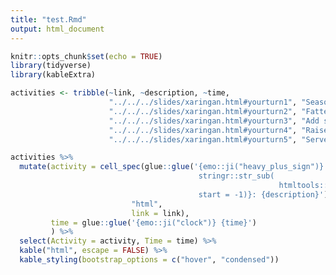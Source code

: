 ```yaml
---
title: "test.Rmd"
output: html_document
---
```


```r
knitr::opts_chunk$set(echo = TRUE)
library(tidyverse)
library(kableExtra)
```

```r
activities <- tribble(~link, ~description, ~time,
                      "../../../slides/xaringan.html#yourturn1", "Season some slides with remark.js salt", "10:00 minutes",
                      "../../../slides/xaringan.html#yourturn2", "Fatten up your slides with some R code chunks (+ knitr butter)", "05:00 minutes",
                      "../../../slides/xaringan.html#yourturn3", "Add some acid to your slides with images", "08:00 minutes",
                      "../../../slides/xaringan.html#yourturn4", "Raise the heat on your slides by changing themes", "03:00 minutes",
                      "../../../slides/xaringan.html#yourturn5", "Serve your slides by publishing them online", "05:00 minutes")

activities %>% 
  mutate(activity = cell_spec(glue::glue('{emo::ji("heavy_plus_sign")} Your turn #{
                                          stringr::str_sub(
                                                            htmltools::htmlEscape(link, attribute = TRUE),
                                          start = -1)}: {description}'), 
                           "html", 
                           link = link),
         time = glue::glue('{emo::ji("clock")} {time}')
         ) %>%
  select(Activity = activity, Time = time) %>% 
  kable("html", escape = FALSE) %>%
  kable_styling(bootstrap_options = c("hover", "condensed")) 
```